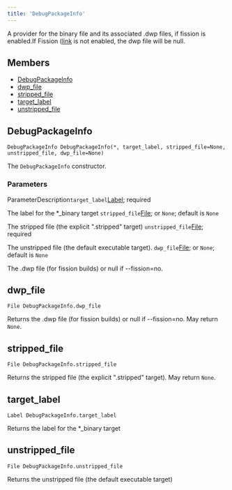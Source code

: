 ```yaml
---
title: 'DebugPackageInfo'
---
```




A provider for the binary file and its associated .dwp files, if fission is enabled.If Fission (<a href="https://gcc.gnu.org/wiki/DebugFission" target="_blank" rel="noopener noreferrer">link</a> is not enabled, the dwp file will be null.

## Members

- [DebugPackageInfo](#DebugPackageInfo)
- [dwp\_file](#dwp_file)
- [stripped\_file](#stripped_file)
- [target\_label](#target_label)
- [unstripped\_file](#unstripped_file)

## DebugPackageInfo

```
DebugPackageInfo DebugPackageInfo(*, target_label, stripped_file=None, unstripped_file, dwp_file=None)
```

 The `DebugPackageInfo` constructor.


### Parameters

ParameterDescription`target_label`[Label](../builtins/Label.html);
 required

 The label for the \*\_binary target
 `stripped_file`[File](../builtins/File.html); or `None`;
 default is `None`

 The stripped file (the explicit ".stripped" target)
 `unstripped_file`[File](../builtins/File.html);
 required

 The unstripped file (the default executable target).
 `dwp_file`[File](../builtins/File.html); or `None`;
 default is `None`

 The .dwp file (for fission builds) or null if --fission=no.


## dwp\_file

```
File DebugPackageInfo.dwp_file
```

 Returns the .dwp file (for fission builds) or null if --fission=no.
 May return `None`.



## stripped\_file

```
File DebugPackageInfo.stripped_file
```

 Returns the stripped file (the explicit ".stripped" target).
 May return `None`.



## target\_label

```
Label DebugPackageInfo.target_label
```

 Returns the label for the \*\_binary target



## unstripped\_file

```
File DebugPackageInfo.unstripped_file
```

 Returns the unstripped file (the default executable target)
